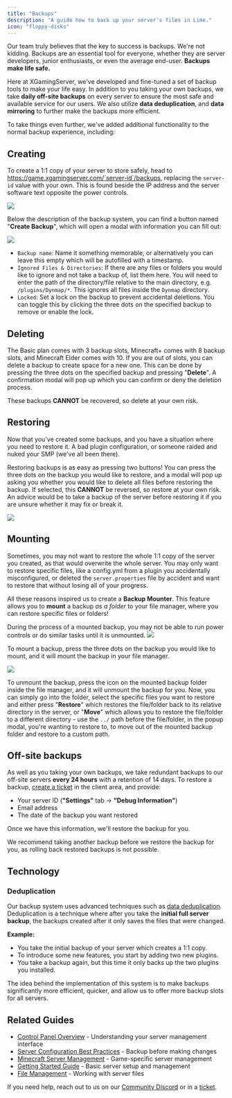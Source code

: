 ```yaml
---
title: "Backups"
description: "A guide how to back up your server's files in Lime."
icon: "floppy-disks"
---
```


Our team truly believes that the key to success is backups. We're not kidding.
Backups are an essential tool for everyone, whether they are server developers,
junior enthusiasts, or even the average end-user. **Backups make life safe.**

Here at XGamingServer, we've developed and fine-tuned a set of backup tools to make
your life easy. In addition to you taking your own backups, we take **daily
off-site backups** on every server to ensure the most safe and available service for our
users. We also utilize **data deduplication**, and **data mirroring** to further make
the backups more efficient.

To take things even further, we've added additional functionality to the normal
backup experience, including:

## Creating

To create a 1:1 copy of your server to store safely, head to
https://game.xgamingserver.com/`server-id`/backups, replacing the `server-id` value
with your own. This is found beside the IP address and the server software text
opposite the power controls.

<Frame>
  <img src="/images/panel/backups.png" />
</Frame>

Below the description of the backup system, you can find a button named "**Create
Backup**", which will open a modal with information you can fill out:

<Frame>
  <img src="/images/panel/backups-2.png" />
</Frame>

- `Backup name`: Name it something memorable, or alternatively you can leave
  this empty which will be autofilled with a timestamp.
- `Ignored Files & Directories`: If there are any files or folders you would
  like to ignore and not take a backup of, list them here. You will need to
  enter the path of the directory/file relative to the main directory, e.g.
  `/plugins/Dynmap/*`. This ignores all files inside the `Dynmap` directory.
- `Locked`: Set a lock on the backup to prevent accidental deletions. You can
  toggle this by clicking the three dots on the specified backup to remove or
  enable the lock.

## Deleting

The Basic plan comes with 3 backup slots, Minecraft+ comes with 8 backup slots,
and Minecraft Elder comes with 10. If you are out of slots, you can delete a
backup to create space for a new one. This can be done by pressing the three
dots on the specified backup and pressing "**Delete**". A confirmation modal will
pop up which you can confirm or deny the deletion process. 

<Warning>These backups **CANNOT** be recovered, so delete at your own risk.</Warning>

## Restoring

Now that you've created some backups, and you have a situation where you need to
restore it. A bad plugin configuration, or someone raided and nuked your SMP
(we've all been there).

Restoring backups is as easy as pressing two buttons! You can press the three
dots on the backup you would like to restore, and a modal will pop up asking you
whether you would like to delete all files before restoring the backup. If
selected, this **CANNOT** be reversed, so restore at your own risk. An advice
would be to take a backup of the server before restoring it if you are unsure
whether it may fix or break it.

<Frame>
  <img src="/images/panel/backups-3.png" />
</Frame>

## Mounting

Sometimes, you may not want to restore the whole 1:1 copy of the server you
created, as that would overwrite the whole server. You may only want to restore
specific files, like a config.yml from a plugin you accidentally misconfigured,
or deleted the `server.properties` file by accident and want to restore that
without losing all of your progress.

All these reasons inspired us to create a **Backup Mounter**. This feature
allows you to **mount** a backup _as a folder_ to your file manager, where you
can restore specific files or folders!

<Warning>
  During the process of a mounted backup, you may not be able to run power
  controls or do similar tasks until it is unmounted.
</Warning>

<Frame>
  <img src="/images/panel/backups-4.png" />
</Frame>

To mount a backup, press the three dots on the backup you would like to mount,
and it will mount the backup in your file manager.

<Frame>
  <img src="/images/panel/backups-5.png" />
</Frame>

To unmount the backup, press the icon on the mounted backup folder inside the
file manager, and it will unmount the backup for you. Now, you can simply go
into the folder, select the specific files you want to restore and either press
"**Restore**" which restores the file/folder back to its relative directory in the
server, or "**Move**" which allows you to restore the file/folder to a different
directory - use the `../` path before the file/folder, in the popup modal,
you're wanting to restore to, to move out of the mounted backup folder and
restore to a custom path.

## Off-site backups

As well as you taking your own backups, we take redundant backups to our
off-site servers **every 24 hours** with a retention of 14 days. To restore a backup,
[create a ticket](https://xgamingserver.com/ticket) in the client area, and provide:

- Your server ID (**"Settings"** tab -> **"Debug Information"**)
- Email address
- The date of the backup you want restored

Once we have this information, we'll restore the backup for you.

<Warning>
  We recommend taking another backup before we restore the backup for you, as
  rolling back restored backups is not possible.
</Warning>


## Technology

### Deduplication

Our backup system uses advanced techniques such as
[data deduplication](https://en.wikipedia.org/wiki/Data_deduplication).<br/>
Deduplication is a technique where after you take the **initial full server
backup**, the backups created after it only saves the files that were changed.

**Example:**

- You take the initial backup of your server which creates a 1:1 copy.
- To introduce some new features, you start by adding two new plugins.
- You take a backup again, but this time it only backs up the two plugins you
  installed.

The idea behind the implementation of this system is to make backups significantly more efficient, quicker, and allow us to offer more backup slots for all servers.

## Related Guides

- [Control Panel Overview](/panel/overview) - Understanding your server management interface
- [Server Configuration Best Practices](/games/palworld/configure-server-settings) - Backup before making changes
- [Minecraft Server Management](/games/minecraft/join-server) - Game-specific server management
- [Getting Started Guide](/quickstart) - Basic server setup and management
- [File Management](/panel/importing-files) - Working with server files

If you need help, reach out to us on our [Community Discord](https://xgamingserver.com/discord) or in a [ticket](https://xgamingserver.com/ticket). 